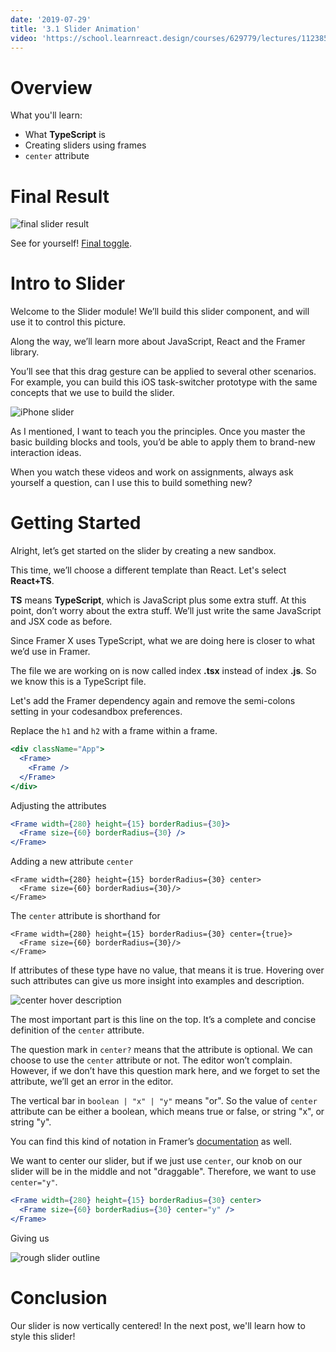 ```yaml
---
date: '2019-07-29'
title: '3.1 Slider Animation'
video: 'https://school.learnreact.design/courses/629779/lectures/11238555'
---
```



# Overview

What you'll learn:

- What **TypeScript** is
- Creating sliders using frames
- `center` attribute

<CourseVideoLink to={props.pageContext.frontmatter.video} />

# Final Result

![final slider result](./sliderfinalresult2.gif)

See for yourself! [Final toggle](https://c0yrx.codesandbox.io/).

# Intro to Slider

Welcome to the Slider module! We’ll build this slider component, and will use it to control this picture.

Along the way, we’ll learn more about JavaScript, React and the Framer library.

You’ll see that this drag gesture can be applied to several other scenarios. For example, you can build this iOS task-switcher prototype with the same concepts that we use to build the slider.

![iPhone slider](./iosslider2.gif)

As I mentioned, I want to teach you the principles. Once you master the basic building blocks and tools, you’d be able to apply them to brand-new interaction ideas.

When you watch these videos and work on assignments, always ask yourself a question, can I use this to build something new?

# Getting Started

Alright, let’s get started on the slider by creating a new sandbox.

This time, we’ll choose a different template than React. Let's select **React+TS**.

**TS** means **TypeScript**, which is JavaScript plus some extra stuff. At this point, don’t worry about the extra stuff. We’ll just write the same JavaScript and JSX code as before.

Since Framer X uses TypeScript, what we are doing here is closer to what we’d use in Framer.

The file we are working on is now called index **.tsx** instead of index **.js**. So we know this is a TypeScript file.

Let's add the Framer dependency again and remove the semi-colons setting in your codesandbox preferences.

Replace the `h1` and `h2` with a frame within a frame.

```jsx
<div className="App">
  <Frame>
    <Frame />
  </Frame>
</div>
```

Adjusting the attributes

```jsx
<Frame width={280} height={15} borderRadius={30}>
  <Frame size={60} borderRadius={30} />
</Frame>
```

Adding a new attribute `center`

```jsx{1}
<Frame width={280} height={15} borderRadius={30} center>
  <Frame size={60} borderRadius={30}/>
</Frame>
```

The `center` attribute is shorthand for

```jsx{1}
<Frame width={280} height={15} borderRadius={30} center={true}>
  <Frame size={60} borderRadius={30}/>
</Frame>
```

If attributes of these type have no value, that means it is true. Hovering over such attributes can give us more insight into examples and description.

![center hover description](./centerhover.png)

The most important part is this line on the top. It’s a complete and concise definition of the `center` attribute.

The question mark in `center?` means that the attribute is optional. We can choose to use the `center` attribute or not. The editor won’t complain. However, if we don’t have this question mark here, and we forget to set the attribute, we’ll get an error in the editor.

The vertical bar in `boolean | "x" | "y"` means "or". So the value of `center` attribute can be either a boolean, which means true or false, or string "x", or string "y".

You can find this kind of notation in Framer’s [documentation](https://www.framer.com/api/frame/#framelayoutproperties.width) as well.

We want to center our slider, but if we just use `center`, our knob on our slider will be in the middle and not "draggable". Therefore, we want to use `center="y"`.

```jsx
<Frame width={280} height={15} borderRadius={30} center>
  <Frame size={60} borderRadius={30} center="y" />
</Frame>
```

Giving us

![rough slider outline](./centerslider.png)

# Conclusion

Our slider is now vertically centered! In the next post, we'll learn how to style this slider!
